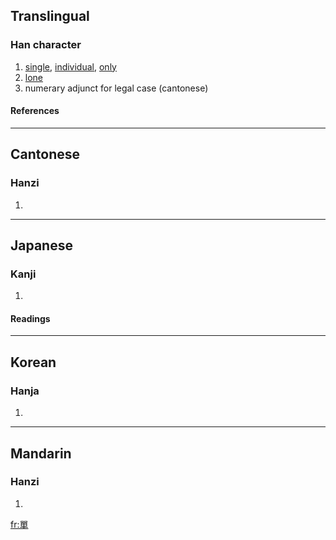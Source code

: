 {{see|单|単}}

==Translingual==
===Han character===
{{Han char|rn=30|rad=口|as=09|sn=12|four=6650<sub>6</sub>|canj=口口田十 (RRWJ)}}
# [[single]], [[individual]], [[only]]
# [[lone]]
# numerary adjunct for legal case (cantonese)
====References====
{{Han ref|kx=0200.250|dkj=03993|dj=0422.090|hdz=10654.060|uh=55AE|ud=21934|bh=B3E6|bd=46054}}
----
==Cantonese==
===Hanzi===
{{yue-hanzi|jyut=|y=daan1}}
# {{defn|Cantonese}}
----
==Japanese==
===Kanji===
{{ja-kanji|grade=|rs=口09}}
# {{defn|Japanese}} 
====Readings====
{{ja-readings|on=[[たん]] (tan)|kun=[[ひとえ]] (hitoe)}}
----
==Korean==
===Hanja===
{{ko-hanja|hangeul=[[단]], [[선]]|rv=dan, seon|mr=tan, sŏn}}
# {{defn|Korean}}
----
==Mandarin==
===Hanzi===
{{cmn-hanzi|sim=单|pin=[[dān]] (dan1)|wg=tan<sup>1</sup>}}
# {{defn|Mandarin}}

[[fr:單]]